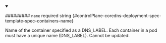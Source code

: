 
<details className="config-field" data-expandable="false" open>
<summary>

######### `name` <span className="config-field-required" data-required="false">required</span> <span className="config-field-type">string</span> <span className="config-field-default"></span> <span className="config-field-enum"></span> {#controlPlane-coredns-deployment-spec-template-spec-containers-name}

Name of the container specified as a DNS_LABEL.
Each container in a pod must have a unique name (DNS_LABEL).
Cannot be updated.

</summary>



</details>
